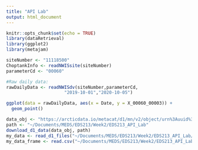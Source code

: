 ```yaml
---
title: "API Lab"
output: html_document
---
```


```r
knitr::opts_chunk$set(echo = TRUE)
library(dataRetrieval)
library(ggplot2)
library(metajam)
```

```r
siteNumber <- "11118500" 
ChoptankInfo <- readNWISsite(siteNumber)
parameterCd <- "00060"

#Raw daily data:
rawDailyData <- readNWISdv(siteNumber,parameterCd,
                      "2019-10-01","2020-10-05")
```



```r
ggplot(data = rawDailyData, aes(x = Date, y = X_00060_00003)) +
  geom_point()
```




```r
data_obj <- "https://arcticdata.io/metacat/d1/mn/v2/object/urn%3Auuid%3A9e123f84-ce0d-4094-b898-c9e73680eafa"
path <- "~/Documents/MEDS/EDS213/Week2/EDS213_API_Lab"
download_d1_data(data_obj, path)
my_data <- read_d1_files("~/Documents/MEDS/EDS213/Week2/EDS213_API_Lab/doi_10.18739_A2RV0D11H__Alaska_Schools_Rentention2009_15__csv")
my_data_frame <- read.csv("~/Documents/MEDS/EDS213/Week2/EDS213_API_Lab/doi_10.18739_A2RV0D11H__Alaska_Schools_Rentention2009_15__csv/Alaska_Schools_Rentention2009_15.csv")

```


```r

```


